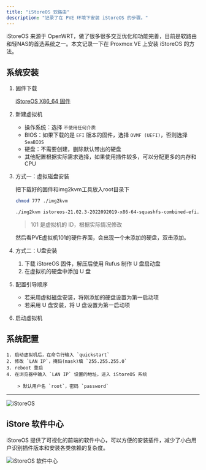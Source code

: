 ```yaml
---
title: "iStoreOS 软路由"
description: "记录了在 PVE 环境下安装 iStoreOS 的步骤。"
---
```


iStoreOS 来源于 OpenWRT，做了很多很多交互优化和功能完善，目前是软路由和轻NAS的首选系统之一。本文记录一下在 Proxmox VE 上安装 iStoreOS 的方法。


## 系统安装

<Steps>

1. 固件下载

    [iStoreOS X86_64 固件](https://fw.koolcenter.com/iStoreOS/x86_64/)

2. 新建虚拟机

    - 操作系统：选择 `不使用任何介质`
    - BIOS：如果下载的是 `EFI` 版本的固件，选择 `OVMF (UEFI)`，否则选择 `SeaBIOS`
    - 硬盘：不需要创建，删除默认带出的硬盘
    - 其他配置根据实际需求选择，如果使用插件较多，可以分配更多的内存和 CPU

3. 方式一：虚拟磁盘安装

    把下载好的固件和img2kvm工具放入root目录下

    ```bash
    chmod 777 ./img2kvm

    ./img2kvm istoreos-21.02.3-2022092019-x86-64-squashfs-combined-efi.img.gz 101
    ```

    > 101 是虚拟机的 ID，根据实际情况修改

    然后看PVE虚拟机101的硬件界面，会出现一个未添加的硬盘，双击添加。

4. 方式二：U盘安装

    1. 下载 iStoreOS 固件，解压后使用 Rufus 制作 U 盘启动盘
    2. 在虚拟机的硬盘中添加 U 盘

5. 配置引导顺序

    - 若采用虚拟磁盘安装，将刚添加的硬盘设置为第一启动项
    - 若采用 U 盘安装，将 U 盘设置为第一启动项

6. 启动虚拟机

</Steps>

## 系统配置

<Steps>

    1. 启动虚拟机后，在命令行输入 `quickstart`
    2. 修改 `LAN IP`，掩码(mask)填 `255.255.255.0`
    3. reboot 重启
    4. 在浏览器中输入 `LAN IP` 设置的地址，进入 iStoreOS 系统

        > 默认用户名 `root`，密码 `password`

</Steps>

---

![iStoreOS](../../../../assets/homelab-assets/istoreos.webp)

## iStore 软件中心

iStoreOS 提供了可视化的前端的软件中心，可以方便的安装插件，减少了小白用户识别插件版本和安装各类依赖的复杂度。

![iStoreOS 软件中心](../../../../assets/homelab-assets/istoreos-istore.webp)

